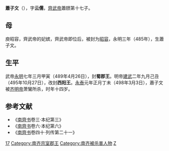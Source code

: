 '''蕭子文'''（{{bd|485年||498年|3月3日|catIdx=X}}），字'''云儒'''，[[齊武帝|齊武帝]]蕭赜第十七子。
==母==
庾昭容，齊武帝的妃嫔，齊武帝即位后，被封为[[昭容|昭容]]，永明三年（485年），生蕭子文。
==生平==
武帝[[永明|永明]]七年三月甲寅（489年4月26日），封'''蜀郡王'''。明帝[[建武_(南齐)|建武]]二年九月己丑（495年10月27日），改封'''西阳王'''。[[永泰_(南齐)|永泰]]元年正月丁未（498年3月3日），蕭子文被[[齐明帝|齐明帝]]萧鸞所杀，时年十四岁。 

==参考文献==

*《[[南齊书|南齊书]]卷三·本纪第三》
*《[[南齊书|南齊书]]卷六·本纪第六》
*《[[南齊书|南齊书]]卷四十·列传第二十一》

[[Category:齊武帝皇子|17]]
[[Category:南齐宗室郡王|Category:南齐宗室郡王]]
[[Category:南齐被杀害人物|Category:南齐被杀害人物]]
[[Category:蘭陵蕭氏|Z]]